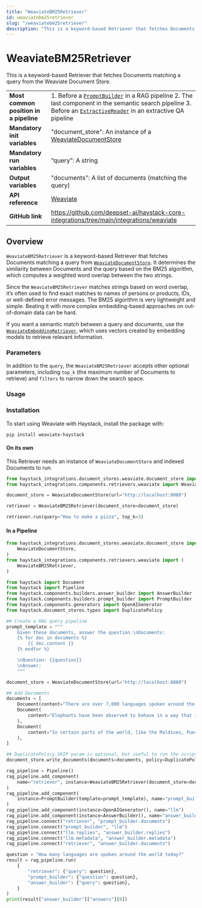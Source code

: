 ```yaml
---
title: "WeaviateBM25Retriever"
id: weaviatebm25retriever
slug: "/weaviatebm25retriever"
description: "This is a keyword-based Retriever that fetches Documents matching a query from the Weaviate Document Store."
---
```


# WeaviateBM25Retriever

This is a keyword-based Retriever that fetches Documents matching a query from the Weaviate Document Store.

|                                        |                                                                                                                                                                                                                       |
| :------------------------------------- | :-------------------------------------------------------------------------------------------------------------------------------------------------------------------------------------------------------------------- |
| **Most common position in a pipeline** | 1. Before a [`PromptBuilder`](/docs/promptbuilder)   in a RAG pipeline 2. The last component in the semantic search pipeline 3. Before an [`ExtractiveReader`](/docs/extractivereader)   in an extractive QA pipeline |
| **Mandatory init variables**           | "document_store": An instance of a [WeaviateDocumentStore](../../document-stores/weaviatedocumentstore.mdx)                                                                                                                                 |
| **Mandatory run variables**            | “query”: A string                                                                                                                                                                                                     |
| **Output variables**                   | "documents": A list of documents (matching the query)                                                                                                                                                                 |
| **API reference**                      | [Weaviate](/reference/integrations-weaviate)                                                                                                                                                                                 |
| **GitHub link**                        | https://github.com/deepset-ai/haystack-core-integrations/tree/main/integrations/weaviate                                                                                                                            |

## Overview

`WeaviateBM25Retriever` is a keyword-based Retriever that fetches Documents matching a query from [`WeaviateDocumentStore`](../../document-stores/weaviatedocumentstore.mdx). It determines the similarity between Documents and the query based on the BM25 algorithm, which computes a weighted word overlap between the
two strings.

Since the `WeaviateBM25Retriever` matches strings based on word overlap, it’s often used to find exact matches to names of persons or products, IDs, or well-defined error messages. The BM25 algorithm is very lightweight and simple. Beating it with more complex embedding-based approaches on out-of-domain data can be hard.

If you want a semantic match between a query and documents, use the [`WeaviateEmbeddingRetriever`](weaviateembeddingretriever.mdx), which uses vectors created by embedding models to retrieve relevant information.

### Parameters

In addition to the `query`, the `WeaviateBM25Retriever` accepts other optional parameters, including `top_k` (the maximum number of Documents to retrieve) and `filters` to narrow down the search space.

### Usage

### Installation

To start using Weaviate with Haystack, install the package with:

```shell
pip install weaviate-haystack
```

#### On its own

This Retriever needs an instance of `WeaviateDocumentStore` and indexed Documents to run.

```python
from haystack_integrations.document_stores.weaviate.document_store import WeaviateDocumentStore
from haystack_integrations.components.retrievers.weaviate import WeaviateBM25Retriever

document_store = WeaviateDocumentStore(url="http://localhost:8080")

retriever = WeaviateBM25Retriever(document_store=document_store)

retriever.run(query="How to make a pizza", top_k=3)
```

#### In a Pipeline

```python
from haystack_integrations.document_stores.weaviate.document_store import (
    WeaviateDocumentStore,
)
from haystack_integrations.components.retrievers.weaviate import (
    WeaviateBM25Retriever,
)

from haystack import Document
from haystack import Pipeline
from haystack.components.builders.answer_builder import AnswerBuilder
from haystack.components.builders.prompt_builder import PromptBuilder
from haystack.components.generators import OpenAIGenerator
from haystack.document_stores.types import DuplicatePolicy

## Create a RAG query pipeline
prompt_template = """
    Given these documents, answer the question.\nDocuments:
    {% for doc in documents %}
        {{ doc.content }}
    {% endfor %}

    \nQuestion: {{question}}
    \nAnswer:
    """

document_store = WeaviateDocumentStore(url="http://localhost:8080")

## Add Documents
documents = [
    Document(content="There are over 7,000 languages spoken around the world today."),
    Document(
        content="Elephants have been observed to behave in a way that indicates a high level of self-awareness, such as recognizing themselves in mirrors."
    ),
    Document(
        content="In certain parts of the world, like the Maldives, Puerto Rico, and San Diego, you can witness the phenomenon of bioluminescent waves."
    ),
]

## DuplicatePolicy.SKIP param is optional, but useful to run the script multiple times without throwing errors
document_store.write_documents(documents=documents, policy=DuplicatePolicy.SKIP)

rag_pipeline = Pipeline()
rag_pipeline.add_component(
    name="retriever", instance=WeaviateBM25Retriever(document_store=document_store)
)
rag_pipeline.add_component(
    instance=PromptBuilder(template=prompt_template), name="prompt_builder"
)
rag_pipeline.add_component(instance=OpenAIGenerator(), name="llm")
rag_pipeline.add_component(instance=AnswerBuilder(), name="answer_builder")
rag_pipeline.connect("retriever", "prompt_builder.documents")
rag_pipeline.connect("prompt_builder", "llm")
rag_pipeline.connect("llm.replies", "answer_builder.replies")
rag_pipeline.connect("llm.metadata", "answer_builder.metadata")
rag_pipeline.connect("retriever", "answer_builder.documents")

question = "How many languages are spoken around the world today?"
result = rag_pipeline.run(
    {
        "retriever": {"query": question},
        "prompt_builder": {"question": question},
        "answer_builder": {"query": question},
    }
)
print(result["answer_builder"]["answers"][0])

```
